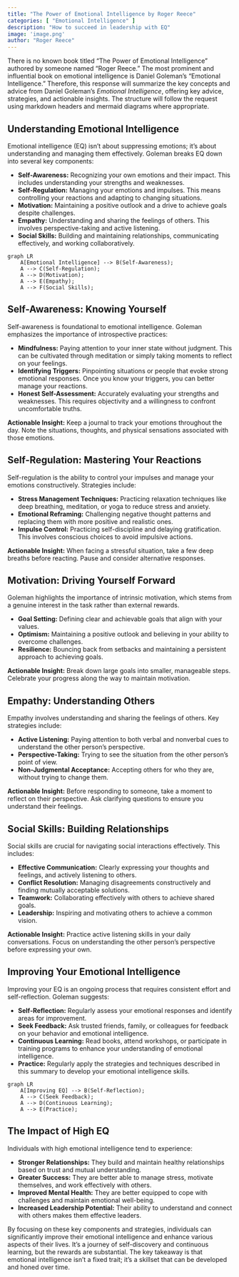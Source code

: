 ```yaml
---
title: "The Power of Emotional Intelligence by Roger Reece"
categories: [ "Emotional Intelligence" ]
description: "How to succeed in leadership with EQ"
image: 'image.png'
author: "Roger Reece"
---
```

There is no known book titled "The Power of Emotional Intelligence" authored by someone named "Roger Reece."  The most prominent and influential book on emotional intelligence is Daniel Goleman's "Emotional Intelligence."  Therefore, this response will summarize the key concepts and advice from Daniel Goleman's *Emotional Intelligence*, offering key advice, strategies, and actionable insights.  The structure will follow the request using markdown headers and mermaid diagrams where appropriate.


## Understanding Emotional Intelligence

Emotional intelligence (EQ) isn't about suppressing emotions; it's about understanding and managing them effectively. Goleman breaks EQ down into several key components:

* **Self-Awareness:** Recognizing your own emotions and their impact.  This includes understanding your strengths and weaknesses.
* **Self-Regulation:** Managing your emotions and impulses.  This means controlling your reactions and adapting to changing situations.
* **Motivation:**  Maintaining a positive outlook and a drive to achieve goals despite challenges.
* **Empathy:** Understanding and sharing the feelings of others. This involves perspective-taking and active listening.
* **Social Skills:** Building and maintaining relationships, communicating effectively, and working collaboratively.

```mermaid
graph LR
    A[Emotional Intelligence] --> B(Self-Awareness);
    A --> C(Self-Regulation);
    A --> D(Motivation);
    A --> E(Empathy);
    A --> F(Social Skills);
```

## Self-Awareness:  Knowing Yourself

Self-awareness is foundational to emotional intelligence.  Goleman emphasizes the importance of introspective practices:

* **Mindfulness:** Paying attention to your inner state without judgment.  This can be cultivated through meditation or simply taking moments to reflect on your feelings.
* **Identifying Triggers:**  Pinpointing situations or people that evoke strong emotional responses. Once you know your triggers, you can better manage your reactions.
* **Honest Self-Assessment:**  Accurately evaluating your strengths and weaknesses. This requires objectivity and a willingness to confront uncomfortable truths.

**Actionable Insight:** Keep a journal to track your emotions throughout the day. Note the situations, thoughts, and physical sensations associated with those emotions.


## Self-Regulation: Mastering Your Reactions

Self-regulation is the ability to control your impulses and manage your emotions constructively.  Strategies include:

* **Stress Management Techniques:**  Practicing relaxation techniques like deep breathing, meditation, or yoga to reduce stress and anxiety.
* **Emotional Reframing:**  Challenging negative thought patterns and replacing them with more positive and realistic ones.
* **Impulse Control:**  Practicing self-discipline and delaying gratification. This involves conscious choices to avoid impulsive actions.

**Actionable Insight:** When facing a stressful situation, take a few deep breaths before reacting.  Pause and consider alternative responses.


## Motivation: Driving Yourself Forward

Goleman highlights the importance of intrinsic motivation, which stems from a genuine interest in the task rather than external rewards.

* **Goal Setting:**  Defining clear and achievable goals that align with your values.
* **Optimism:**  Maintaining a positive outlook and believing in your ability to overcome challenges.
* **Resilience:**  Bouncing back from setbacks and maintaining a persistent approach to achieving goals.

**Actionable Insight:** Break down large goals into smaller, manageable steps. Celebrate your progress along the way to maintain motivation.


## Empathy: Understanding Others

Empathy involves understanding and sharing the feelings of others.  Key strategies include:

* **Active Listening:**  Paying attention to both verbal and nonverbal cues to understand the other person's perspective.
* **Perspective-Taking:**  Trying to see the situation from the other person's point of view.
* **Non-Judgmental Acceptance:**  Accepting others for who they are, without trying to change them.

**Actionable Insight:**  Before responding to someone, take a moment to reflect on their perspective.  Ask clarifying questions to ensure you understand their feelings.


## Social Skills: Building Relationships

Social skills are crucial for navigating social interactions effectively.  This includes:

* **Effective Communication:**  Clearly expressing your thoughts and feelings, and actively listening to others.
* **Conflict Resolution:**  Managing disagreements constructively and finding mutually acceptable solutions.
* **Teamwork:**  Collaborating effectively with others to achieve shared goals.
* **Leadership:**  Inspiring and motivating others to achieve a common vision.

**Actionable Insight:** Practice active listening skills in your daily conversations.  Focus on understanding the other person's perspective before expressing your own.


## Improving Your Emotional Intelligence

Improving your EQ is an ongoing process that requires consistent effort and self-reflection.  Goleman suggests:

* **Self-Reflection:** Regularly assess your emotional responses and identify areas for improvement.
* **Seek Feedback:**  Ask trusted friends, family, or colleagues for feedback on your behavior and emotional intelligence.
* **Continuous Learning:**  Read books, attend workshops, or participate in training programs to enhance your understanding of emotional intelligence.
* **Practice:**  Regularly apply the strategies and techniques described in this summary to develop your emotional intelligence skills.

```mermaid
graph LR
    A[Improving EQ] --> B(Self-Reflection);
    A --> C(Seek Feedback);
    A --> D(Continuous Learning);
    A --> E(Practice);
```

## The Impact of High EQ

Individuals with high emotional intelligence tend to experience:

* **Stronger Relationships:**  They build and maintain healthy relationships based on trust and mutual understanding.
* **Greater Success:**  They are better able to manage stress, motivate themselves, and work effectively with others.
* **Improved Mental Health:**  They are better equipped to cope with challenges and maintain emotional well-being.
* **Increased Leadership Potential:**  Their ability to understand and connect with others makes them effective leaders.


By focusing on these key components and strategies, individuals can significantly improve their emotional intelligence and enhance various aspects of their lives.  It's a journey of self-discovery and continuous learning, but the rewards are substantial.  The key takeaway is that emotional intelligence isn't a fixed trait; it’s a skillset that can be developed and honed over time.

